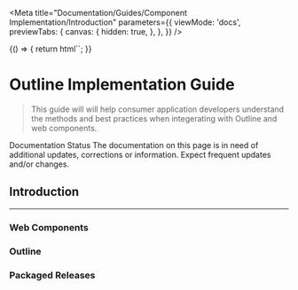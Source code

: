 
<Meta
  title="Documentation/Guides/Component Implementation/Introduction"
  parameters={{
    viewMode: 'docs',
    previewTabs: {
      canvas: {
        hidden: true,
      },
    },
  }}
/>

<Story name="Introduction">
  {() => {
    return html``;
  }}
</Story>

# Outline Implementation Guide

> This guide will will help consumer application developers understand the methods and best practices when integerating with Outline and web components.

<nub-alert statusType="info" size="large" class="mb-6">
  <span slot="nub-alert--header">Documentation Status</span>
  The documentation on this page is in need of additional updates, corrections or information. <span class="font-semibold italic">Expect frequent updates and/or changes.</span>
</nub-alert>

## Introduction

---

### Web Components

### Outline

### Packaged Releases
